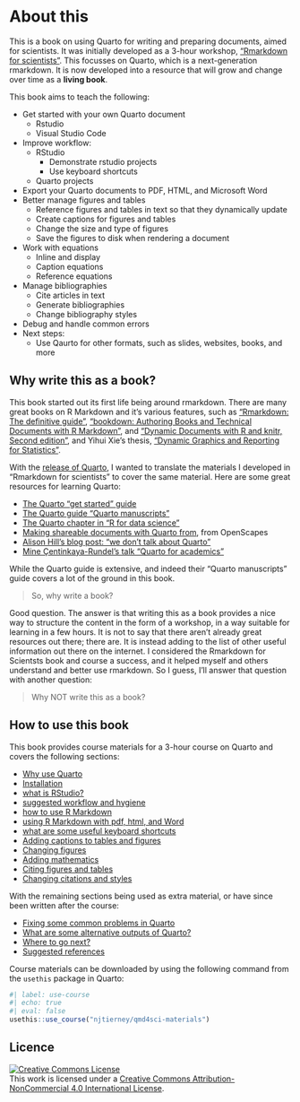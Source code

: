 # About this {-}

This is a book on using Quarto for writing and preparing documents, aimed for scientists. It was initially developed as a 3-hour workshop, ["Rmarkdown for scientists"](https://rmd4sci.njtierney.com/). This focusses on Quarto, which is a next-generation rmarkdown. It is now developed into a resource that will grow and change over time as a **living book**.

This book aims to teach the following:

- Get started with your own Quarto document
  - Rstudio
  - Visual Studio Code
- Improve workflow:
  - RStudio
    - Demonstrate rstudio projects
    - Use keyboard shortcuts
  - Quarto projects
- Export your Quarto documents to PDF, HTML, and Microsoft Word
- Better manage figures and tables
    - Reference figures and tables in text so that they dynamically update
    - Create captions for figures and tables
    - Change the size and type of figures
    - Save the figures to disk when rendering a document
- Work with equations
    - Inline and display
    - Caption equations
    - Reference equations
- Manage bibliographies
  - Cite articles in text
  - Generate bibliographies
  - Change bibliography styles
- Debug and handle common errors
- Next steps:
  - Use Qaurto for other formats, such as slides, websites, books, and more

## Why write this as a book?

This book started out its first life being around rmarkdown. There are many great books on R Markdown and it's various features, such as ["Rmarkdown: The definitive guide"](https://bookdown.org/yihui/rmarkdown/), ["bookdown: Authoring Books and Technical Documents with R Markdown"](https://bookdown.org/yihui/bookdown/), and ["Dynamic Documents with R and knitr, Second edition"](https://www.crcpress.com/Dynamic-Documents-with-R-and-knitr/Xie/p/book/9781498716963), and Yihui Xie's thesis, ["Dynamic Graphics and Reporting for Statistics"](https://lib.dr.iastate.edu/etd/13518/).

With the [release of Quarto](https://posit.co/blog/announcing-quarto-a-new-scientific-and-technical-publishing-system/), I wanted to translate the materials I developed in "Rmarkdown for scientists" to cover the same material. Here are some great resources for learning Quarto:

- [The Quarto "get started" guide](https://quarto.org/docs/get-started/hello/rstudio.html)
- [The Quarto guide "Quarto manuscripts"](https://quarto.org/docs/manuscripts/)
- [The Quarto chapter in "R for data science"](https://r4ds.hadley.nz/quarto)
- [Making shareable documents with Quarto from](https://openscapes.github.io/quarto-website-tutorial/), from OpenScapes
- [Alison Hill's blog post: "we don't talk about Quarto"](https://www.apreshill.com/blog/2022-04-we-dont-talk-about-quarto/)
- [Mine Çentinkaya-Rundel's talk "Quarto for academics"](https://quarto.org/docs/blog/posts/2023-05-22-quarto-for-academics/)

While the Quarto guide is extensive, and indeed their "Quarto manuscripts" guide covers a lot of the ground in this book. 

> So, why write a book?

Good question. The answer is that writing this as a book provides a nice way to structure the content in the form of a workshop, in a way suitable for learning in a few hours. It is not to say that there aren't already great resources out there; there are. It is instead adding to the list of other useful information out there on the internet. I considered the Rmarkdown for Scientsts book and course a success, and it helped myself and others understand and better use rmarkdown. So I guess, I'll answer that question with another question:

> Why NOT write this as a book?

## How to use this book

This book provides course materials for a 3-hour course on Quarto and covers the following sections:

- [Why use Quarto](why-qmd)
- [Installation](installation)
- [what is RStudio?](rstudio)
- [suggested workflow and hygiene](workflow)
- [how to use R Markdown](using-rmd)
- [using R Markdown with pdf, html, and Word](pdf-html-word)
- [what are some useful keyboard shortcuts](keyboard-shortcuts)
- [Adding captions to tables and figures](figures-tables-captions)
- [Changing figures](changing-figures)
- [Adding mathematics](math)
- [Citing figures and tables](cite-fig-tab-sec)
- [Changing citations and styles](citations-and-styles)

With the remaining sections being used as extra material, or have since been written after the course:

- [Fixing some common problems in Quarto](common-problems)
- [What are some alternative outputs of Quarto?](alternative-outputs-and-exts)
- [Where to go next?](next-steps)
- [Suggested references](references)

Course materials can be downloaded by using the following command from the `usethis` package in Quarto:

```r
#| label: use-course
#| echo: true
#| eval: false
usethis::use_course("njtierney/qmd4sci-materials")
```

<!-- ## Where has this course been taught? -->

<!-- The Quarto for scientists for course has been taught at the following locations: -->

<!-- - 2024 -->
<!--   - Online -->

## Licence

<a rel="license" href="http://creativecommons.org/licenses/by-nc/4.0/"><img alt="Creative Commons License" style="border-width:0" src="https://i.creativecommons.org/l/by-nc/4.0/88x31.png" /></a><br />This work is licensed under a <a rel="license" href="http://creativecommons.org/licenses/by-nc/4.0/">Creative Commons Attribution-NonCommercial 4.0 International License</a>.
